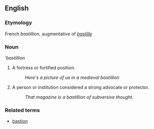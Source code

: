 ==English==

===Etymology===
French ''bastillion'', augmentative of ''[[bastille]]''

===Noun===
'''bastillion''

# A fortress or fortified position.
#: ''Here's a picture of us in a medieval bastillion''
# A person or institution considered a strong advocate or protector.
#: ''That magazine is a bastillion of subversive thought.''

===Related terms===
* [[bastion]]